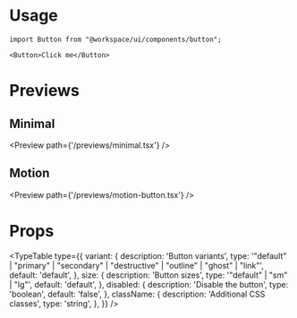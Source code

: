 # Usage

```tsx
import Button from "@workspace/ui/components/button";

<Button>Click me</Button>
```

# Previews

## Minimal
<Preview path={'/previews/minimal.tsx'} />

## Motion
<Preview path={'/previews/motion-button.tsx'} />

# Props

<TypeTable
  type={{
    variant: {
      description: 'Button variants',
      type: '"default" | "primary" | "secondary" | "destructive" | "outline" | "ghost" | "link"',
      default: 'default',
    },
    size: {
      description: 'Button sizes',
      type: '"default" | "sm" | "lg"',
      default: 'default',
    },
    disabled: {
      description: 'Disable the button',
      type: 'boolean',
      default: 'false',
    },
    className: {
      description: 'Additional CSS classes',
      type: 'string',
    },
  }}
/>